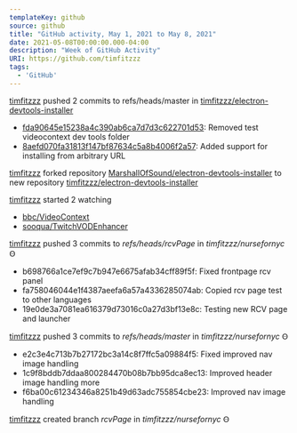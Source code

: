 ---
templateKey: github
source: github
title: "GitHub activity, May 1, 2021 to May 8, 2021"
date: 2021-05-08T00:00:00.000-04:00
description: "Week of GitHub Activity"
URI: https://github.com/timfitzzz
tags: 
  - 'GitHub'
---

[timfitzzz](https://github.com/timfitzzz) pushed 2 commits to refs/heads/master in [timfitzzz/electron-devtools-installer](https://github.com/timfitzzz/electron-devtools-installer)  
* [fda90645e15238a4c390ab6ca7d7d3c622701d53](https://github.com/timfitzzz/electron-devtools-installer/commits/fda90645e15238a4c390ab6ca7d7d3c622701d53): Removed test videocontext dev tools folder  
* [8aefd070fa31813f147bf87634c5a8b4006f2a57](https://github.com/timfitzzz/electron-devtools-installer/commits/8aefd070fa31813f147bf87634c5a8b4006f2a57): Added support for installing from arbitrary URL  

[timfitzzz](https://github.com/timfitzzz) forked repository [MarshallOfSound/electron-devtools-installer](https://github.com/MarshallOfSound/electron-devtools-installer) to new repository [timfitzzz/electron-devtools-installer](https://github.com/timfitzzz/electron-devtools-installer)  

[timfitzzz](https://github.com/timfitzzz) started 2 watching  
* [bbc/VideoContext](https://github.com/bbc/VideoContext)  
* [sooqua/TwitchVODEnhancer](https://github.com/sooqua/TwitchVODEnhancer)  

[timfitzzz](https://github.com/timfitzzz) pushed 3 commits to _refs/heads/rcvPage_ in _timfitzzz/nursefornyc_ Ꙫ  
* b698766a1ce7ef9c7b947e6675afab34cff89f5f: Fixed frontpage rcv panel  
* fa758046044e1f4387aeefa6a57a4336285074ab: Copied rcv page test to other languages  
* 19e0de3a7081ea616379d73016c0a27d3bf13e8c: Testing new RCV page and launcher  

[timfitzzz](https://github.com/timfitzzz) pushed 3 commits to _refs/heads/master_ in _timfitzzz/nursefornyc_ Ꙫ  
* e2c3e4c713b7b27172bc3a14c8f7ffc5a09884f5: Fixed improved nav image handling  
* 1c9f8bddb7ddaa800284470b08b7bb95dca8ec13: Improved header image handling more  
* f6ba00c61234346a8251b49d63adc755854cbe23: Improved nav image handling  

[timfitzzz](https://github.com/timfitzzz) created branch _rcvPage_ in _timfitzzz/nursefornyc_ Ꙫ  

